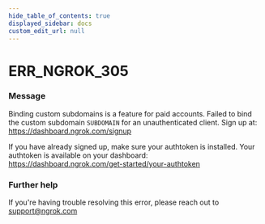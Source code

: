 ```yaml
---
hide_table_of_contents: true
displayed_sidebar: docs
custom_edit_url: null
---
```



# ERR_NGROK_305

### Message

Binding custom subdomains is a feature for paid accounts.
Failed to bind the custom subdomain `SUBDOMAIN` for an unauthenticated client.
Sign up at: https://dashboard.ngrok.com/signup

If you have already signed up, make sure your authtoken is installed.
Your authtoken is available on your dashboard: https://dashboard.ngrok.com/get-started/your-authtoken

### Further help

If you're having trouble resolving this error, please reach out to [support@ngrok.com](mailto:support@ngrok.com?subject=Help%20with%20ERR_NGROK_305)

<ErrorDetails error="err_ngrok_305" />
